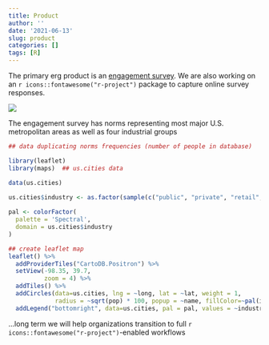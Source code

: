```yaml
---
title: Product
author: ''
date: '2021-06-13'
slug: product
categories: []
tags: [R]
---
```


The primary erg product is an [engagement survey](https://bookdown.org/kulasj/engagetech/). We are also working on an `r icons::fontawesome("r-project")` package to capture online survey responses. 

![](engage.PNG)

The engagement survey has norms representing most major U.S. metropolitan areas as well as four industrial groups 

```r

## data duplicating norms frequencies (number of people in database)

library(leaflet)
library(maps)  ## us.cities data

data(us.cities)

us.cities$industry <- as.factor(sample(c("public", "private", "retail", "manufacturing"), size=1005, replace=TRUE))
  
pal <- colorFactor(
  palette = 'Spectral',
  domain = us.cities$industry
)

## create leaflet map
leaflet() %>% 
  addProviderTiles("CartoDB.Positron") %>% 
  setView(-98.35, 39.7,
          zoom = 4) %>%
  addTiles() %>%
  addCircles(data=us.cities, lng = ~long, lat = ~lat, weight = 1,
             radius = ~sqrt(pop) * 100, popup = ~name, fillColor=~pal(industry)) %>%
  addLegend("bottomright", data=us.cities, pal = pal, values = ~industry, opacity = 1)

```

...long term we will help organizations transition to full `r icons::fontawesome("r-project")`-enabled workflows